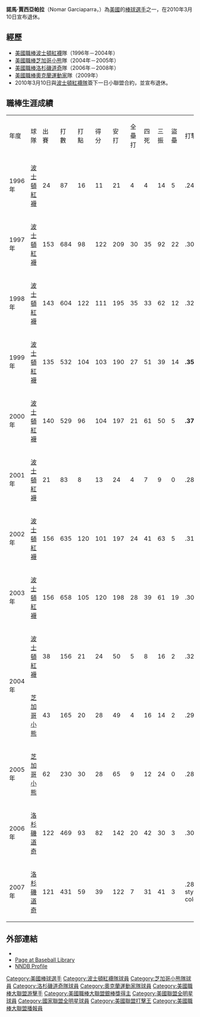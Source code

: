 {{Infobox MLB player|
bgcolor1=#083c6b|
bgcolor2=#083c6b|
textcolor1=white|
textcolor2=white|
name=諾馬·賈西亞帕拉|
image=Nomar2002.jpg|
position=內野手|
team=|
number=|
bats=右|
throws=右|
birthdate={{birth date and age|mf=yes|1973|7|23}}|
birthplace=[[加利福尼亞州|加利福尼亞州]][[惠蒂爾|惠蒂爾]]|
debutyear=1996年8月31|
debutteam=波士頓紅襪|
statyear=2009年|
stat1label=[[打擊率|打擊率]]|
stat1value=.313|
stat2label=[[全壘打|全壘打]]|
stat2value=229|
stat3label=[[打點|打點]]|
stat3value=936|
formerteams=<nowiki></nowiki>
*[[波士頓紅襪|波士頓紅襪]]（1996年－2004年）  
*[[芝加哥小熊|芝加哥小熊]]（2004年－2005年） 
*[[洛杉磯道奇|洛杉磯道奇]]（2006年－{{by|2008年}}）
*[[奧克蘭運動家|奧克蘭運動家]] ({{by|2009年}})
}}
'''諾馬·賈西亞帕拉'''（Nomar Garciaparra，{{bd|1973年|7月23日|||Garciaparra, Nomar}}）為[[美國|美國]]的[[棒球|棒球]][[選手|選手]]之一，在2010年3月10日宣布退休。
==經歷==
*[[美國職棒|美國職棒]][[波士頓紅襪|波士頓紅襪]]隊（1996年－2004年）  
*[[美國職棒|美國職棒]][[芝加哥小熊|芝加哥小熊]]隊（2004年－2005年） 
*[[美國職棒|美國職棒]][[洛杉磯道奇|洛杉磯道奇]]隊（2006年－2008年）
*[[美國職棒|美國職棒]][[奧克蘭運動家|奧克蘭運動家]]隊（2009年）
*2010年3月10日與[[波士頓紅襪隊|波士頓紅襪隊]]簽下一日小聯盟合約，並宣布退休。

==職棒生涯成績==
{|border=1
|- align=middle
|年度||球隊||出賽||打數||打點||得分||安打||全壘打||四死||三振||盜壘||打擊率
|- align=middle
|1996年||[[波士頓紅襪|波士頓紅襪]]||24||87||16||11||21||4||4||14||5||.241
|- align=middle
|1997年||[[波士頓紅襪|波士頓紅襪]]||153||684||98||122||209||30||35||92||22||.306
|- align=middle
|1998年||[[波士頓紅襪|波士頓紅襪]]||143||604||122||111||195||35||33||62||12||.323
|- align=middle
|1999年||[[波士頓紅襪|波士頓紅襪]]||135||532||104||103||190||27||51||39||14||'''.357'''
|- align=middle
|2000年||[[波士頓紅襪|波士頓紅襪]]||140||529||96||104||197||21||61||50||5||'''.372'''
|- align=middle
|2001年||[[波士頓紅襪|波士頓紅襪]]||21||83||8||13||24||4||7||9||0||.289
|- align=middle
|2002年||[[波士頓紅襪|波士頓紅襪]]||156||635||120||101||197||24||41||63||5||.310
|- align=middle
|2003年||[[波士頓紅襪|波士頓紅襪]]||156||658||105||120||198||28||39||61||19||.301
|- align=middle
|rowspan=2|2004年||[[波士頓紅襪|波士頓紅襪]]||38||156||21||24||50||5||8||16||2||.321
|- align=middle
|[[芝加哥小熊|芝加哥小熊]]||43||165||20||28||49||4||16||14||2||.297
|- align=middle
|2005年||[[芝加哥小熊|芝加哥小熊]]||62||230||30||28||65||9||12||24||0||.283
|- align=middle
|2006年||[[洛杉磯道奇|洛杉磯道奇]]||122||469||93||82||142||20||42||30||3||.303
|- align=middle
|2007年||[[洛杉磯道奇|洛杉磯道奇]]||121||431||59||39||122||7||31||41||3||.283
|- span style="background-color:lightblue"
!合計!!12年!!1314!!5263!!892!!886!!1659!!218!!380!!515!!92!!.315
|}
==外部連結==
{{commonscat|Nomar Garciaparra}}
{{Baseballstats | mlb=114596 | espn=3545 | br=g/garcino01 | fangraphs=190 | cube=G/Nomar-Garciaparra}} 
*{{imdb name|1549242}}
*[https://web.archive.org/web/20040506012140/http://www.baseballlibrary.com/baseballlibrary/ballplayers/G/Garciaparra_Nomar.stm Page at Baseball Library]
*[http://www.nndb.com/people/475/000023406/ NNDB Profile]{{Wayback|url=http://www.nndb.com/people/475/000023406/ |date=20081007164146 }}

{{TSN NL Comeback Players of the Year}}
{{NL MLB Comeback Players of the Year}}

{{Authority control}}
{{DEFAULTSORT:Garciaparra, Nomar}}
[[Category:美國棒球選手|Category:美國棒球選手]]
[[Category:波士頓紅襪隊球員|Category:波士頓紅襪隊球員]]
[[Category:芝加哥小熊隊球員|Category:芝加哥小熊隊球員]]
[[Category:洛杉磯道奇隊球員|Category:洛杉磯道奇隊球員]]
[[Category:奧克蘭運動家隊球員|Category:奧克蘭運動家隊球員]]
[[Category:美國職棒大聯盟游擊手|Category:美國職棒大聯盟游擊手]]
[[Category:美國職棒大聯盟銀棒獎得主|Category:美國職棒大聯盟銀棒獎得主]]
[[Category:美國聯盟全明星球員|Category:美國聯盟全明星球員]]
[[Category:國家聯盟全明星球員|Category:國家聯盟全明星球員]]
[[Category:美國聯盟打擊王|Category:美國聯盟打擊王]]
[[Category:美國職棒大聯盟播報員|Category:美國職棒大聯盟播報員]]